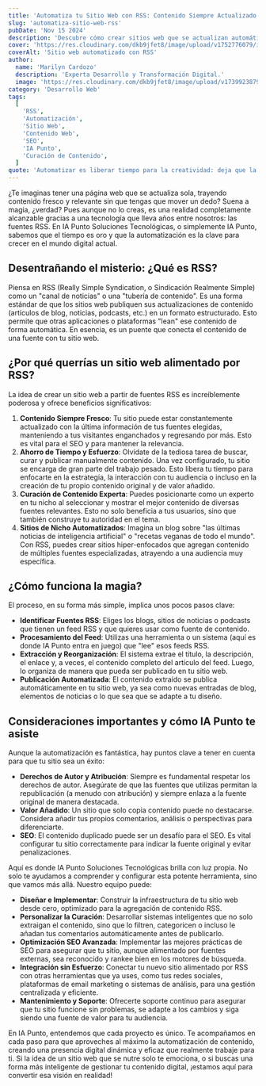 ```yaml
---
title: 'Automatiza tu Sitio Web con RSS: Contenido Siempre Actualizado y SEO Inteligente'
slug: 'automatiza-sitio-web-rss'
pubDate: 'Nov 15 2024'
description: 'Descubre cómo crear sitios web que se actualizan automáticamente con las últimas novedades usando fuentes RSS. Ahorra tiempo, curar contenido experto y posiciona tu marca con la automatización.'
cover: 'https://res.cloudinary.com/dkb9jfet8/image/upload/v1752776079/ilustracin-conceptual-de-un-sitio-web-moderno-que-se-actualiza-automticamente-gracias-a-la-integra_xlstgh.jpg'
coverAlt: 'Sitio web automatizado con RSS'
author:
  name: 'Marilyn Cardozo'
  description: 'Experta Desarrollo y Transformación Digital.'
  image: 'https://res.cloudinary.com/dkb9jfet8/image/upload/v1739923879/marilyn_s2mi4a.png'
category: 'Desarrollo Web'
tags:
  [
    'RSS',
    'Automatización',
    'Sitio Web',
    'Contenido Web',
    'SEO',
    'IA Punto',
    'Curación de Contenido',
  ]
quote: 'Automatizar es liberar tiempo para la creatividad: deja que la tecnología trabaje por ti y enfócate en lo que realmente impulsa tu negocio.'
---
```


¿Te imaginas tener una página web que se actualiza sola, trayendo contenido fresco y relevante sin que tengas que mover un dedo? Suena a magia, ¿verdad? Pues aunque no lo creas, es una realidad completamente alcanzable gracias a una tecnología que lleva años entre nosotros: las fuentes RSS. En IA Punto Soluciones Tecnológicas, o simplemente IA Punto, sabemos que el tiempo es oro y que la automatización es la clave para crecer en el mundo digital actual.

<h2 id="desentranando-el-misterio-que-es-rss">Desentrañando el misterio: ¿Qué es RSS?</h2>

Piensa en RSS (Really Simple Syndication, o Sindicación Realmente Simple) como un "canal de noticias" o una "tubería de contenido". Es una forma estándar de que los sitios web publiquen sus actualizaciones de contenido (artículos de blog, noticias, podcasts, etc.) en un formato estructurado. Esto permite que otras aplicaciones o plataformas "lean" ese contenido de forma automática. En esencia, es un puente que conecta el contenido de una fuente con tu sitio web.

<h2 id="por-que-querras-un-sitio-web-alimentado-por-rss">¿Por qué querrías un sitio web alimentado por RSS?</h2>

La idea de crear un sitio web a partir de fuentes RSS es increíblemente poderosa y ofrece beneficios significativos:

1.  <strong>Contenido Siempre Fresco</strong>: Tu sitio puede estar constantemente actualizado con la última información de tus fuentes elegidas, manteniendo a tus visitantes enganchados y regresando por más. Esto es vital para el SEO y para mantener la relevancia.
2.  <strong>Ahorro de Tiempo y Esfuerzo</strong>: Olvídate de la tediosa tarea de buscar, curar y publicar manualmente contenido. Una vez configurado, tu sitio se encarga de gran parte del trabajo pesado. Esto libera tu tiempo para enfocarte en la estrategia, la interacción con tu audiencia o incluso en la creación de tu propio contenido original y de valor añadido.
3.  <strong>Curación de Contenido Experta</strong>: Puedes posicionarte como un experto en tu nicho al seleccionar y mostrar el mejor contenido de diversas fuentes relevantes. Esto no solo beneficia a tus usuarios, sino que también construye tu autoridad en el tema.
4.  <strong>Sitios de Nicho Automatizados</strong>: Imagina un blog sobre "las últimas noticias de inteligencia artificial" o "recetas veganas de todo el mundo". Con RSS, puedes crear sitios hiper-enfocados que agregan contenido de múltiples fuentes especializadas, atrayendo a una audiencia muy específica.

<h2 id="como-funciona-la-magia">¿Cómo funciona la magia?</h2>

El proceso, en su forma más simple, implica unos pocos pasos clave:

*   <strong>Identificar Fuentes RSS</strong>: Eliges los blogs, sitios de noticias o podcasts que tienen un feed RSS y que quieres usar como fuente de contenido.
*   <strong>Procesamiento del Feed</strong>: Utilizas una herramienta o un sistema (aquí es donde IA Punto entra en juego) que "lee" esos feeds RSS.
*   <strong>Extracción y Reorganización</strong>: El sistema extrae el título, la descripción, el enlace y, a veces, el contenido completo del artículo del feed. Luego, lo organiza de manera que pueda ser publicado en tu sitio web.
*   <strong>Publicación Automatizada</strong>: El contenido extraído se publica automáticamente en tu sitio web, ya sea como nuevas entradas de blog, elementos de noticias o lo que sea que se adapte a tu diseño.

<h2 id="consideraciones-importantes-y-como-ia-punto-te-asiste">Consideraciones importantes y cómo IA Punto te asiste</h2>

Aunque la automatización es fantástica, hay puntos clave a tener en cuenta para que tu sitio sea un éxito:

*   <strong>Derechos de Autor y Atribución</strong>: Siempre es fundamental respetar los derechos de autor. Asegúrate de que las fuentes que utilizas permitan la republicación (a menudo con atribución) y siempre enlaza a la fuente original de manera destacada.
*   <strong>Valor Añadido</strong>: Un sitio que solo copia contenido puede no destacarse. Considera añadir tus propios comentarios, análisis o perspectivas para diferenciarte.
*   <strong>SEO</strong>: El contenido duplicado puede ser un desafío para el SEO. Es vital configurar tu sitio correctamente para indicar la fuente original y evitar penalizaciones.

Aquí es donde IA Punto Soluciones Tecnológicas brilla con luz propia. No solo te ayudamos a comprender y configurar esta potente herramienta, sino que vamos más allá. Nuestro equipo puede:

*   <strong>Diseñar e Implementar</strong>: Construir la infraestructura de tu sitio web desde cero, optimizado para la agregación de contenido RSS.
*   <strong>Personalizar la Curación</strong>: Desarrollar sistemas inteligentes que no solo extraigan el contenido, sino que lo filtren, categoricen o incluso le añadan tus comentarios automáticamente antes de publicarlo.
*   <strong>Optimización SEO Avanzada</strong>: Implementar las mejores prácticas de SEO para asegurar que tu sitio, aunque alimentado por fuentes externas, sea reconocido y rankee bien en los motores de búsqueda.
*   <strong>Integración sin Esfuerzo</strong>: Conectar tu nuevo sitio alimentado por RSS con otras herramientas que ya uses, como tus redes sociales, plataformas de email marketing o sistemas de análisis, para una gestión centralizada y eficiente.
*   <strong>Mantenimiento y Soporte</strong>: Ofrecerte soporte continuo para asegurar que tu sitio funcione sin problemas, se adapte a los cambios y siga siendo una fuente de valor para tu audiencia.

En IA Punto, entendemos que cada proyecto es único. Te acompañamos en cada paso para que aproveches al máximo la automatización de contenido, creando una presencia digital dinámica y eficaz que realmente trabaje para ti. Si la idea de un sitio web que se nutre solo te emociona, o si buscas una forma más inteligente de gestionar tu contenido digital, ¡estamos aquí para convertir esa visión en realidad!
```